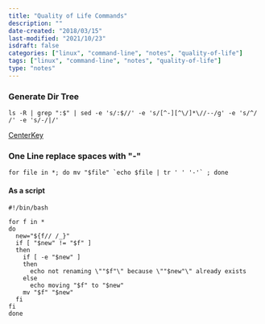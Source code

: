 ```yaml
---
title: "Quality of Life Commands"
description: ""
date-created: "2018/03/15"
last-modified: "2021/10/23" 
isdraft: false
categories: ["linux", "command-line", "notes", "quality-of-life"]
tags: ["linux", "command-line", "notes", "quality-of-life"]
type: "notes"
---
```


### Generate Dir Tree

```shell
ls -R | grep ":$" | sed -e 's/:$//' -e 's/[^-][^\/]*\//--/g' -e 's/^/   /' -e 's/-/|/'
```

[CenterKey](https://centerkey.com/tree/)

### One Line replace spaces with "-"

```shell
for file in *; do mv "$file" `echo $file | tr ' ' '-'` ; done
```

#### As a script

```shell
#!/bin/bash

for f in *
do
  new="${f// /_}"
  if [ "$new" != "$f" ]
  then
    if [ -e "$new" ]
    then
      echo not renaming \""$f"\" because \""$new"\" already exists
    else
      echo moving "$f" to "$new"
    mv "$f" "$new"
  fi
fi
done
```
